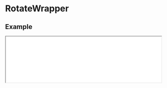 # RotateWrapper

## Example

<iframe
  src="/examples/rotate-wrapper"
  height={650}
  width="100%"
  className="mt-6 rounded-xl border bordr-slate-50"
/>

```javascript filename="index.tsx" copy
import { RotateWrapper } from "@nguyend-nam/scrollery-ts";

export default function Home() {
  return (
    <div className="!bg-slate-50 p-8">
      <h1 className="!text-[#018383] mb-[300px]">
        <code>RotateWrapper</code>
      </h1>

      <RotateWrapper
        className="w-full flex flex-col items-center gap-[800px] !mt-8 !mb-[800px]"
        bottomLayer={<span>Animate on Scroll</span>}
        bottomLayerClassName="text-[30px] md:text-[70px] text-[#018383] font-bold !h-[200px]"
        itemClassName="!w-[200px] !h-[200px]"
      >
        <div className="rounded-3xl shadow-md h-full bg-[#018383]" />
        <div className="rounded-3xl shadow-md h-full bg-[#02A8A8]" />
        <div className="rounded-3xl shadow-md h-full bg-[#0DBBA5]" />
        <div className="rounded-3xl shadow-md h-full bg-[#03FBA2]" />
      </RotateWrapper>
    </div>
  );
}
```

## API

| Name                     | Type            | Default         | Description                                                                                 | Required |
| ------------------------ | --------------- | --------------- | ------------------------------------------------------------------------------------------- | -------- |
| **children**             | `ReactNode`     |                 | The images for the content you want to animate on scroll                                    | &check;  |
| **style**                | `CSSProperties` |                 | The styles you want to apply to the wrapper                                                 |          |
| **className**            | `string`        |                 | The classes you want to apply to the wrapper                                                |          |
| **itemStyle**            | `CSSProperties` |                 | The styles you want to apply to each item                                                   |          |
| **itemClassName**        | `string`        |                 | The classes you want to apply to each item                                                  |          |
| **triggerOn**            | `"in" \| "out"` | `"in"`          | The prop to specify if the animation is triggered when the images go in or out the viewport |          |
| **isSticky**             | `boolean`       | `true`          | If `true`, then the images stay inside the viewport when animating                          |          |
| **threshold**            | `number`        | 1/3 view height | the threshold where the animation is triggered                                              |          |
| **bottomLayer**          | `ReactNode`     |                 | The bottom layer behind the images                                                          |          |
| **bottomLayerStyle**     | `CSSProperties` |                 | The styles you want to apply to the bottom layer                                            |          |
| **bottomLayerClassName** | `string`        |                 | The classes you want to apply to the bottom layer                                           |          |
